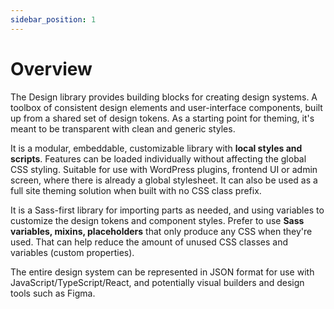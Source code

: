 ```yaml
---
sidebar_position: 1
---
```


# Overview

The Design library provides building blocks for creating design systems. A toolbox of consistent design elements and user-interface components, built up from a shared set of design tokens. As a starting point for theming, it's meant to be transparent with clean and generic styles.

It is a modular, embeddable, customizable library with **local styles and scripts**. Features can be loaded individually without affecting the global CSS styling. Suitable for use with WordPress plugins, frontend UI or admin screen, where there is already a global stylesheet. It can also be used as a full site theming solution when built with no CSS class prefix.

It is a Sass-first library for importing parts as needed, and using variables to customize the design tokens and component styles. Prefer to use **Sass variables, mixins, placeholders** that only produce any CSS when they're used. That can help reduce the amount of unused CSS classes and variables (custom properties).

The entire design system can be represented in JSON format for use with JavaScript/TypeScript/React, and potentially visual builders and design tools such as Figma.

